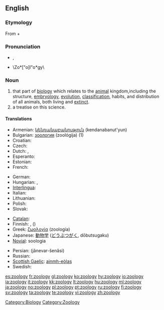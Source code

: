 {{wikipedia}}
==English==

===Etymology===
From {{etyl|grc|en}} {{term|ζῷον||tr=zōon|lang=grc|animal|sc=polytonic}} + {{term|λόγος||tr=logos|lang=grc|knowledge|sc=polytonic}}

===Pronunciation===
* {{IPA|/zəʊˈɒlədʒi/}}, {{SAMPA|/z@U"Ql@dZi/}}
* \Zo*["o]l"o*gy\

===Noun===
{{en-noun|zoologies}}

# that part of [[biology]] which relates to the [[animal]] kingdom,including the structure, [[embryology]], [[evolution]], [[classification]], habits, and distribution of all animals, both living and [[extinct]].
# a treatise on this science.

====Translations====
{{trans-top|science that studies the animal kingdom}}
* Armenian: [[կենդանաբանություն]] (kendanabanut'yun)
* Bulgarian: [[зоология]] (zoológija) {{f}} (1)
* Croatian: {{t-|hr|zoologija|f|alt=zoològija}}
* Czech: {{t+|cs|zoologie|f}}
* Dutch: {{t+|nl|zoölogie}}, {{t+|nl|dierkunde}}
* Esperanto: {{t-|eo|zoologio|xs=Esperanto}}
* Estonian: {{t-|et|zooloogia}}
* French: {{t+|fr|zoologie|f}}
{{trans-mid}}
* German: {{t+|de|Zoologie|f}}
* Hungarian: {{t+|hu|állattan}}, {{t+|hu|zoológia}}
* [[Interlingua]]: {{t+|ia|zoologia|xs=Interlingua}}
* Italian: {{t+|it|zoologia|f}}
* Lithuanian: {{t+|lt|zoologija|f|xs=Lithuanian}}
* Polish: {{t+|pl|zoologia|f}}
* Slovak: {{t-|sk|zoológia|f}}
{{trans-bottom}}
{{checktrans-top}}
* [[Catalan]]: {{t-|ca|zoologia|f}}
* Finnish: {{t+|fi|eläintiede}}, ({{t+|fi|zoologia}})
* Greek: [[ζωολογία]] (zoologia) {{f}}
* Japanese: [[動物学]] ([[どうぶつがく]], dōbutsugaku)
* [[Novial]]: soologia
{{checktrans-mid}}
* Persian: {{fa-Arab|[[جانورشناسی]]}} (jânevar-šenâsi)
* Russian: {{t+|ru|зоология|f|tr=zoológija|sc=Cyrl}}
* [[Scottish Gaelic]]: [[ainmh-eòlas]] {{m}}
* Swedish: {{t+|sv|zoologi|c}}
{{checktrans-bottom}}

[[Category:Biology]]
[[Category:Zoology]]

[[es:zoology]]
[[fr:zoology]]
[[gl:zoology]]
[[ko:zoology]]
[[hy:zoology]]
[[io:zoology]]
[[ia:zoology]]
[[it:zoology]]
[[kk:zoology]]
[[lt:zoology]]
[[hu:zoology]]
[[ml:zoology]]
[[ja:zoology]]
[[no:zoology]]
[[pl:zoology]]
[[pt:zoology]]
[[ru:zoology]]
[[fi:zoology]]
[[sv:zoology]]
[[ta:zoology]]
[[te:zoology]]
[[vi:zoology]]
[[zh:zoology]]